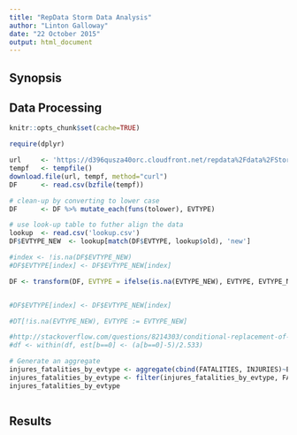 ```yaml
---
title: "RepData Storm Data Analysis"
author: "Linton Galloway"
date: "22 October 2015"
output: html_document
---
```


## Synopsis



## Data Processing

```r
knitr::opts_chunk$set(cache=TRUE)

require(dplyr)
```


```r
url     <- 'https://d396qusza40orc.cloudfront.net/repdata%2Fdata%2FStormData.csv.bz2'
tempf   <- tempfile()
download.file(url, tempf, method="curl")
DF      <- read.csv(bzfile(tempf))
```

```r

# clean-up by converting to lower case
DF      <- DF %>% mutate_each(funs(tolower), EVTYPE)

# use look-up table to futher align the data
lookup  <- read.csv('lookup.csv')
DF$EVTYPE_NEW  <- lookup[match(DF$EVTYPE, lookup$old), 'new']

#index <- !is.na(DF$EVTYPE_NEW)
#DF$EVTYPE[index] <- DF$EVTYPE_NEW[index]

DF <- transform(DF, EVTYPE = ifelse(is.na(EVTYPE_NEW), EVTYPE, EVTYPE_NEW))


#DF$EVTYPE[index] <- DF$EVTYPE_NEW[index]

#DT[!is.na(EVTYPE_NEW), EVTYPE := EVTYPE_NEW]

#http://stackoverflow.com/questions/8214303/conditional-replacement-of-values-in-a-data-frame
#df <- within(df, est[b==0] <- (a[b==0]-5)/2.533)
```


```r

# Generate an aggregate
injures_fatalities_by_evtype <- aggregate(cbind(FATALITIES, INJURIES)~EVTYPE, data=DF, sum)
injures_fatalities_by_evtype <- filter(injures_fatalities_by_evtype, FATALITIES != 0 | INJURIES != 0)
injures_fatalities_by_evtype
```

```r

```

## Results

```r

```
